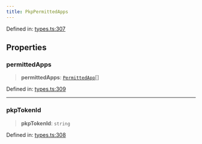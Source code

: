 ```yaml
---
title: PkpPermittedApps
---
```


Defined in: [types.ts:307](https://github.com/LIT-Protocol/Vincent/blob/5462864f5b471985671134e594d93faefcbfeb7e/packages/libs/contracts-sdk/src/types.ts#L307)

## Properties

### permittedApps

> **permittedApps**: [`PermittedApp`](./PermittedApp)[]

Defined in: [types.ts:309](https://github.com/LIT-Protocol/Vincent/blob/5462864f5b471985671134e594d93faefcbfeb7e/packages/libs/contracts-sdk/src/types.ts#L309)

***

### pkpTokenId

> **pkpTokenId**: `string`

Defined in: [types.ts:308](https://github.com/LIT-Protocol/Vincent/blob/5462864f5b471985671134e594d93faefcbfeb7e/packages/libs/contracts-sdk/src/types.ts#L308)

